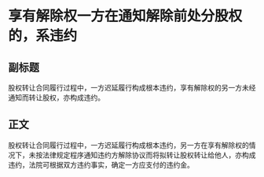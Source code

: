 # 享有解除权一方在通知解除前处分股权的，系违约
## 副标题
股权转让合同履行过程中，一方迟延履行构成根本违约，享有解除权的另一方未经通知而转让股权，亦构成违约。
## 正文
股权转让合同履行过程中，一方迟延履行构成根本违约，另一方在享有解除权的情况下，未按法律规定程序通知违约方解除协议而将拟转让股权转让给他人，亦构成违约，法院可根据双方违约事实，确定一方应支付的违约金。